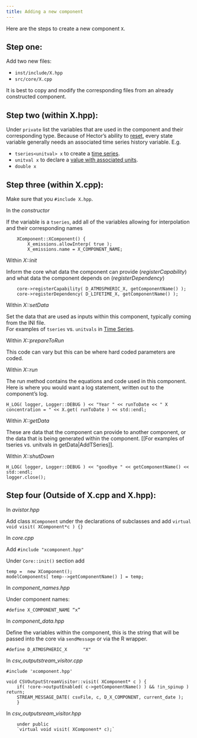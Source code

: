 ```yaml
---
title: Adding a new component
---
```

Here are the steps to create a new component `X`.

Step one:
-----------

Add two new files: 

* `inst/include/X.hpp`
* `src/core/X.cpp`

It is best to copy and modify the corresponding files from an already constructed component.

Step two (within X.hpp):  
-----------

Under `private` list the variables that are used in the component and their corresponding type. Because of Hector's ability to [reset](https://jgcri.github.io/hector/reference/reset.html), every state variable generally needs an associated time series history variable.
E.g. 

* `tseries<unitval> x` to create a [time series](https://jgcri.github.io/hector/articles/manual/TimeSeries.html).
* `unitval x` to declare a [value with associated units](Unitvals.html).
* `double x` 

Step three (within X.cpp):
---------

Make sure that you `#include X.hpp`.

In the _constructor_  

If the variable is a `tseries`, add all of the variables allowing for interpolation and their corresponding names

```
	XComponent::XComponent() {
	    X_emissions.allowInterp( true ); 
	    X_emissions.name = X_COMPONENT_NAME; 
```

Within _X::init_  

Inform the core what data the component can provide (*registerCapability*) and what data the component depends on (*registerDependency*)

```
	core->registerCapability( D_ATMOSPHERIC_X, getComponentName() );
	core->registerDependency( D_LIFETIME_X, getComponentName() );
```

Within _X::setData_  

Set the data that are used as inputs within this component, typically coming from the INI file.  
For examples of `tseries` vs. `unitvals` in [Time Series](https://jgcri.github.io/hector/articles/manual/TimeSeries.html).

Within _X::prepareToRun_

This code can vary but this can be where hard coded parameters are coded. 

Within _X::run_

The run method contains the equations and code used in this component. Here is where you would want a log statement, written out to the component's log.

```
H_LOG( logger, Logger::DEBUG ) << "Year " << runToDate << " X concentration = " << X.get( runToDate ) << std::endl;
```

Within _X::getData_  

These are data that the component can provide to another component, or the data that is being generated within the component. [[For examples of tseries vs. unitvals in getData|AddTSeries]].

Within _X::shutDown_  

```
H_LOG( logger, Logger::DEBUG ) << "goodbye " << getComponentName() << std::endl;
logger.close();
```
    
Step four (Outside of X.cpp and X.hpp):
----------------------------------------

In _avistor.hpp_   

Add class `XComponent` under the declarations of subclasses and add `virtual void visit( XComponent*c ) {}`

In _core.cpp_ 

Add `#include "xcomponent.hpp" `  

Under `Core::init()` section add

```
temp =  new XComponent();
modelComponents[ temp-->getComponentName() ] = temp;
```

In _component_names.hpp_  

Under component names:   

`#define X_COMPONENT_NAME “x”`
	
In _component_data.hpp_ 

Define the variables within the component, this is  the string that will be passed into the core via 
`sendMessage` or via the R wrapper. 

`#define D_ATMOSPHERIC_X      "X"`

In _csv_outputstream_visitor.cpp_  

`#include 'xcomponent.hpp' ` 

```         
void CSVOutputStreamVisitor::visit( XComponent* c ) {
   	if( !core->outputEnabled( c->getComponentName() ) && !in_spinup ) return;
	STREAM_MESSAGE_DATE( csvFile, c, D_X_COMPONENT, current_date );
	}
```

In _csv_outputsream_visitor.hpp_ 

```
	under public  
	`virtual void visit( XComponent* c);`
```
